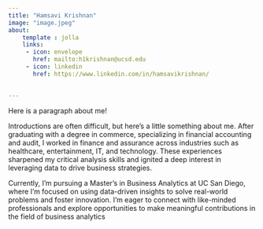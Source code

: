 ```yaml
---
title: "Hamsavi Krishnan"
image: "image.jpeg"
about: 
    template : jolla
    links:
     - icon: envelope
       href: mailto:h1krishnan@ucsd.edu
     - icon: linkedin
       href: https://www.linkedin.com/in/hamsavikrishnan/
      

---
```

Here is a paragraph about me!


Introductions are often difficult, but here's a little something about me. After graduating with a degree in commerce, specializing in financial accounting and audit, I worked in finance and assurance across industries such as healthcare, entertainment, IT, and technology. These experiences sharpened my critical analysis skills and ignited a deep interest in leveraging data to drive business strategies.


Currently, I’m pursuing a Master’s in Business Analytics at UC San Diego, where I’m focused on using data-driven insights to solve real-world problems and foster innovation. I’m eager to connect with like-minded professionals and explore opportunities to make meaningful contributions in the field of business analytics




